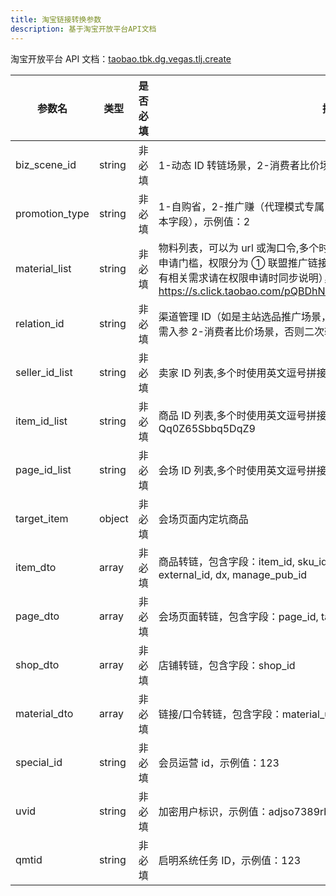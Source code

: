 ```yaml
---
title: 淘宝链接转换参数
description: 基于淘宝开放平台API文档
---
```


淘宝开放平台 API 文档：[taobao.tbk.dg.vegas.tlj.create](https://open.taobao.com/api.htm?docId=64756&docType=2&scopeId=13991)

| 参数名         | 类型   | 是否必填 | 描述                                                                                                                                                                                                                                                      |
| -------------- | ------ | -------- | --------------------------------------------------------------------------------------------------------------------------------------------------------------------------------------------------------------------------------------------------------- |
| biz_scene_id   | string | 非必填   | 1-动态 ID 转链场景，2-消费者比价场景，4-，示例值：1                                                                                                                                                                                                       |
| promotion_type | string | 非必填   | 1-自购省，2-推广赚（代理模式专属 ID，代理模式必填，其它模式不用填写本字段），示例值：2                                                                                                                                                                    |
| material_list  | string | 非必填   | 物料列表，可以为 url 或淘口令,多个时使用英文逗号拼接传入（邀约制权限有申请门槛，权限分为 ① 联盟推广链接转链；② 天猫/淘宝复制链接转链；如有相关需求请在权限申请时同步说明），示例值：https://s.click.taobao.com/pQBDhNu,https://s.click.taobao.com/pQBDhNu |
| relation_id    | string | 非必填   | 渠道管理 ID（如是主站选品推广场景，必须入参该字段，且 bizSceneId 字段需入参 2-消费者比价场景，否则二次转链失败），示例值：123456                                                                                                                          |
| seller_id_list | string | 非必填   | 卖家 ID 列表,多个时使用英文逗号拼接传入，示例值：123456                                                                                                                                                                                                   |
| item_id_list   | string | 非必填   | 商品 ID 列表,多个时使用英文逗号拼接传入，示例值：qYtxrMJOC8tmtM-Qq0Z65Sbbq5DqZ9                                                                                                                                                                           |
| page_id_list   | string | 非必填   | 会场 ID 列表,多个时使用英文逗号拼接传入，示例值：123456                                                                                                                                                                                                   |
| target_item    | object | 非必填   | 会场页面内定坑商品                                                                                                                                                                                                                                        |
| item_dto       | array  | 非必填   | 商品转链，包含字段：item_id, sku_id, is_target_coupon, coupon_id, external_id, dx, manage_pub_id                                                                                                                                                          |
| page_dto       | array  | 非必填   | 会场页面转链，包含字段：page_id, target_item_list                                                                                                                                                                                                         |
| shop_dto       | array  | 非必填   | 店铺转链，包含字段：shop_id                                                                                                                                                                                                                               |
| material_dto   | array  | 非必填   | 链接/口令转链，包含字段：material_url, is_target_coupon, coupon_id                                                                                                                                                                                        |
| special_id     | string | 非必填   | 会员运营 id，示例值：123                                                                                                                                                                                                                                  |
| uvid           | string | 非必填   | 加密用户标识，示例值：adjso7389rbnasd                                                                                                                                                                                                                     |
| qmtid          | string | 非必填   | 启明系统任务 ID，示例值：123                                                                                                                                                                                                                              |
